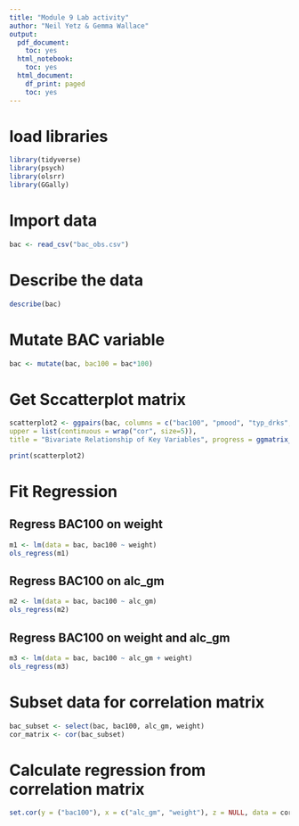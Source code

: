 ```yaml
---
title: "Module 9 Lab activity"
author: "Neil Yetz & Gemma Wallace"
output:
  pdf_document:
    toc: yes
  html_notebook:
    toc: yes
  html_document:
    df_print: paged
    toc: yes
---
```



# load libraries
```r
library(tidyverse)
library(psych)
library(olsrr)
library(GGally)
```

# Import data
```r

bac <- read_csv("bac_obs.csv")


```



# Describe the data
```r

describe(bac)

```


# Mutate BAC variable
```r

bac <- mutate(bac, bac100 = bac*100)

```


# Get Sccatterplot matrix
```r

scatterplot2 <- ggpairs(bac, columns = c("bac100", "pmood", "typ_drks", "weight", "alc_gm"),
upper = list(continuous = wrap("cor", size=5)),
title = "Bivariate Relationship of Key Variables", progress = ggmatrix_progress(clear = TRUE))

print(scatterplot2)

```


# Fit Regression
## Regress BAC100 on weight 
```r
m1 <- lm(data = bac, bac100 ~ weight)
ols_regress(m1)
```


## Regress BAC100 on alc_gm
```r
m2 <- lm(data = bac, bac100 ~ alc_gm)
ols_regress(m2)
```



## Regress BAC100 on weight and alc_gm
```r
m3 <- lm(data = bac, bac100 ~ alc_gm + weight)
ols_regress(m3)
```



# Subset data for correlation matrix 
```r

bac_subset <- select(bac, bac100, alc_gm, weight)
cor_matrix <- cor(bac_subset)

```




# Calculate regression from correlation matrix
```r
set.cor(y = ("bac100"), x = c("alc_gm", "weight"), z = NULL, data = cor_matrix)
```





